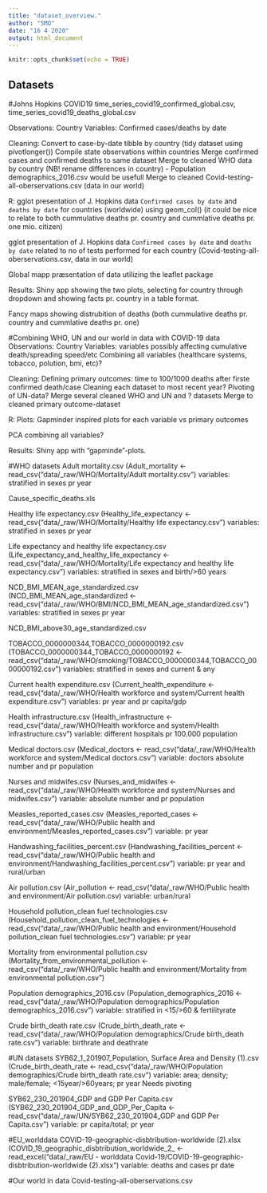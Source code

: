 ```yaml
---
title: "dataset_overview."
author: "SMO"
date: "16 4 2020"
output: html_document
---
```


```r
knitr::opts_chunk$set(echo = TRUE)
```

## Datasets
#Johns Hopkins COVID19 
time_series_covid19_confirmed_global.csv, time_series_covid19_deaths_global.csv

Observations: Country
Variables: Confirmed cases/deaths by date 

Cleaning:
Convert to case-by-date tibble by country (tidy dataset using pivotlonger())
Compile state observations within countries 
Merge confirmed cases and confirmed deaths to same dataset
Merge to cleaned WHO data by country (NB! rename differences in country) - Population demographics_2016.csv would be usefull
Merge to cleaned Covid-testing-all-oberservations.csv (data in our world)  



R:
gglot presentation of J. Hopkins data `Confirmed cases by date` and `deaths by date` for countries (worldwide) using geom_col() (it could be nice to relate to both cummulative deaths pr. country and cummlative deaths pr. one mio. citizen)

gglot presentation of J. Hopkins data `Confirmed cases by date` and `deaths by date` related to no of tests performed for each country (Covid-testing-all-oberservations.csv, data in our world)


Global mapp præsentation of data utilizing the leaflet package


Results:
Shiny app showing the two plots, selecting for country through dropdown and showing facts pr. country in a table format. 

Fancy maps showing distrubition of deaths (both cummulative deaths pr. country and cummlative deaths pr. one)




#Combining WHO, UN and our world in data with COVID-19 data
Observations: Country
Variables: variables possibly affecting cumulative death/spreading speed/etc
Combining all variables (healthcare systems, tobacco, polution, bmi, etc)?

Cleaning:
Defining primary outcomes: time to 100/1000 deaths after firste confirmed death/case
Cleaning each dataset to most recent year?
Pivoting of UN-data?
Merge several cleaned WHO and UN and ? datasets
Merge to cleaned primary outcome-dataset


R:
Plots:
  Gapminder inspired plots for each variable vs primary outcomes
  
PCA combining all variables?

Results:
Shiny app with "gapminde"-plots. 




#WHO datasets
Adult mortality.csv (Adult_mortality <- read_csv("data/_raw/WHO/Mortality/Adult mortality.csv")
  variables: stratified in sexes pr year
  
Cause_specific_deaths.xls
  
Healthy life expectancy.csv (Healthy_life_expectancy <- read_csv("data/_raw/WHO/Mortality/Healthy life expectancy.csv")
  variables: stratified in sexes pr year
  
Life expectancy and healthy life expectancy.csv (Life_expectancy_and_healthy_life_expectancy <- read_csv("data/_raw/WHO/Mortality/Life expectancy and healthy life expectancy.csv")
  variables: stratified in sexes and birth/>60 years
  
NCD_BMI_MEAN_age_standardized.csv (NCD_BMI_MEAN_age_standardized <- read_csv("data/_raw/WHO/BMI/NCD_BMI_MEAN_age_standardized.csv")
  variables: stratified in sexes pr year
  
NCD_BMI_above30_age_standardized.csv
  
TOBACCO_0000000344,TOBACCO_0000000192.csv (TOBACCO_0000000344_TOBACCO_0000000192 <- read_csv("data/_raw/WHO/smoking/TOBACCO_0000000344,TOBACCO_0000000192.csv")
  variables: stratified in sexes and current & any

Current health expenditure.csv (Current_health_expenditure <- read_csv("data/_raw/WHO/Health workforce and system/Current health expenditure.csv")
  variables: pr year and pr capita/gdp

Health infrastructure.csv (Health_infrastructure <- read_csv("data/_raw/WHO/Health workforce and system/Health infrastructure.csv")
  variable: different hospitals pr 100.000 population
  
Medical doctors.csv (Medical_doctors <- read_csv("data/_raw/WHO/Health workforce and system/Medical doctors.csv")
  variable: doctors absolute number and pr population
  
Nurses and midwifes.csv (Nurses_and_midwifes <- read_csv("data/_raw/WHO/Health workforce and system/Nurses and midwifes.csv")
  variable: absolute number and pr population
  
Measles_reported_cases.csv (Measles_reported_cases <- read_csv("data/_raw/WHO/Public health and environment/Measles_reported_cases.csv")
  variable: pr year
  
Handwashing_facilities_percent.csv (Handwashing_facilities_percent <- read_csv("data/_raw/WHO/Public health and environment/Handwashing_facilities_percent.csv")
  variable: pr year and rural/urban

Air pollution.csv (Air_pollution <- read_csv("data/_raw/WHO/Public health and environment/Air pollution.csv)
  variable: urban/rural

Household pollution_clean fuel technologies.csv (Household_pollution_clean_fuel_technologies <- read_csv("data/_raw/WHO/Public health and environment/Household pollution_clean fuel technologies.csv")
  variable: pr year

Mortality from environmental pollution.csv (Mortality_from_environmental_pollution <- read_csv("data/_raw/WHO/Public health and environment/Mortality from environmental pollution.csv")


Population demographics_2016.csv (Population_demographics_2016 <- read_csv("data/_raw/WHO/Population demographics/Population demographics_2016.csv")
  variable: stratified in <15/>60 & fertilityrate
  
Crude birth_death rate.csv (Crude_birth_death_rate <- read_csv("data/_raw/WHO/Population demographics/Crude birth_death rate.csv")
  variable: birthrate and deathrate

#UN datasets
SYB62_1_201907_Population, Surface Area and Density (1).csv (Crude_birth_death_rate <- read_csv("data/_raw/WHO/Population demographics/Crude birth_death rate.csv")
  variable: area; density; male/female; <15year/>60years; pr year
  Needs pivoting
  
SYB62_230_201904_GDP and GDP Per Capita.csv (SYB62_230_201904_GDP_and_GDP_Per_Capita <- read_csv("data/_raw/UN/SYB62_230_201904_GDP and GDP Per Capita.csv")
  variable: pr capita/total; pr year

#EU_worlddata
COVID-19-geographic-disbtribution-worldwide (2).xlsx (COVID_19_geographic_disbtribution_worldwide_2_ <- read_excel("data/_raw/EU - worlddata Covid-19/COVID-19-geographic-disbtribution-worldwide (2).xlsx")
  variable: deaths and cases pr date

#Our world in data
Covid-testing-all-oberservations.csv

